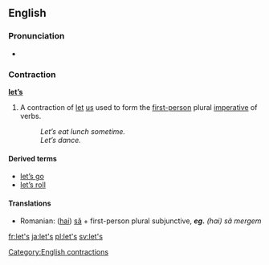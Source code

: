 {{see|lets|Lets|LETS}}
==English==

===Pronunciation===
*{{audio|en-us-let's.ogg|Audio (US)}}

===Contraction===
'''[[let]][['s|’s]]'''

# A contraction of [[let]] [[us]] used to form the [[first-person]] plural [[imperative]] of verbs.
#:''Let’s eat lunch sometime.''
#:''Let’s dance.''

====Derived terms====
*[[let's go|let’s go]]
*[[let's roll|let’s roll]]

====Translations====
{{trans-top|let us; forming first-person plural imperative}}
{{trans-mid}}
*Romanian: ([[hai]]) [[să]] + first-person plural subjunctive, '''''eg.''' (hai) să mergem''
{{trans-bottom}}

[[Category:English contractions]]

[[fr:let's]]
[[ja:let's]]
[[pl:let's]]
[[sv:let's]]